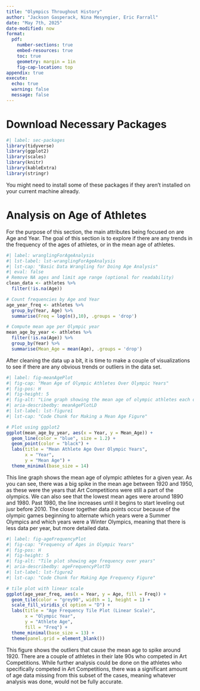 ```yaml
---
title: "Olympics Throughout History"
author: "Jackson Gasperack, Nina Mesyngier, Eric Farrall"
date: "May 7th, 2025"
date-modified: now
format: 
  pdf:
    number-sections: true
    embed-resources: true
    toc: true
    geometry: margin = 1in
    fig-cap-location: top
appendix: true
execute:
  echo: true
  warning: false
  message: false
---
```


# Download Necessary Packages

```r
#| label: sec-packages
library(tidyverse)
library(ggplot2)
library(scales)
library(knitr)
library(kableExtra)
library(stringr)
```

You might need to install some of these packages if they aren't installed on your current machine already.


# Analysis on Age of Athletes
For the purpose of this section, the main attributes being focused on are Age and Year. The goal of this section is to explore if there are any trends in the frequency of the ages of athletes, or in the mean age of athletes. 
```r
#| label: wranglingForAgeAnalysis
#| lst-label: lst-wranglingForAgeAnalysis
#| lst-cap: "Basic Data Wrangling for Doing Age Analysis"
#| eval: false
# Remove NA ages and limit age range (optional for readability)
clean_data <- athletes %>%
  filter(!is.na(Age))

# Count frequencies by Age and Year
age_year_freq <- athletes %>%
  group_by(Year, Age) %>%
  summarise(Freq = log(n(),10), .groups = 'drop')

# Compute mean age per Olympic year
mean_age_by_year <- athletes %>%
  filter(!is.na(Age)) %>%
  group_by(Year) %>%
  summarise(Mean_Age = mean(Age), .groups = 'drop')

```

After cleaning the data up a bit, it is time to make a couple of visualizations to see if there are any obvious trends or outliers in the data set.
```r
#| label: fig-meanAgePlot
#| fig-cap: "Mean Age of Olympic Athletes Over Olympic Years"
#| fig-pos: H
#| fig-height: 5
#| fig-alt: "Line graph showing the mean age of olympic athletes each olympic year"
#| aria-describedby: meanAgePlotLD
#| lst-label: lst-figure1
#| lst-cap: "Code Chunk for Making a Mean Age Figure"

# Plot using ggplot2
ggplot(mean_age_by_year, aes(x = Year, y = Mean_Age)) +
  geom_line(color = "blue", size = 1.2) +
  geom_point(color = "black") +
  labs(title = "Mean Athlete Age Over Olympic Years",
       x = "Year",
       y = "Mean Age") +
  theme_minimal(base_size = 14)
```
This line graph shows the mean age of olympic athletes for a given year. As you can see, there was a big spike in the mean age between 1920 and 1950, as these were the years that Art Competitions were still a part of the olympics. We can also see that the lowest mean ages were around 1890 and 1980. Past 1980, the line increases until it begins to start leveling out jusr before 2010.  The closer together data points occur because of the olympic games beginning to alternate which years were a Summer Olympics and which years were a Winter Olympics, meaning that there is less data per year, but more detailed data.
```r
#| label: fig-ageFrequencyPlot
#| fig-cap: "Frequency of Ages in Olympic Years"
#| fig-pos: H
#| fig-height: 5
#| fig-alt: "Tile plot showing age frequency over years"
#| aria-describedby: ageFrequencyPlotTD
#| lst-label: lst-figure2
#| lst-cap: "Code Chunk for Making Age Frequency Figure"

# tile plot with linear scale
ggplot(age_year_freq, aes(x = Year, y = Age, fill = Freq)) +
  geom_tile(color = "grey90", width = 1, height = 1) +
  scale_fill_viridis_c( option = "D") +
  labs(title = "Age Frequency Tile Plot (Linear Scale)",
       x = "Olympic Year",
       y = "Athlete Age",
       fill = "Freq") +
  theme_minimal(base_size = 13) +
  theme(panel.grid = element_blank())

```
This figure shows the outliers that cause the mean age to spike around 1920. There are a couple of athletes in their late 90s who competed in Art Competitions. While further analysis could be done on the athletes who specifically competed in Art Competitions, there was a significant amount of age data missing from this subset of the cases, meaning whatever analysis was done, would not be fully accurate. 
